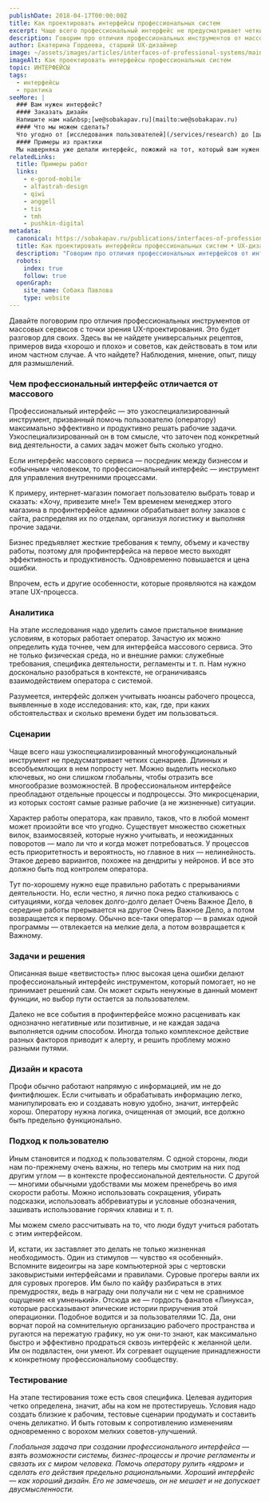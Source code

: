 ```yaml
---
publishDate: 2018-04-17T00:00:00Z
title: Как проектировать интерфейсы профессиональных систем
excerpt: Чаще всего профессиональный интерфейс не предусматривает четких сценариев. Зато мы можем смело рассчитывать, что люди будут учиться работать с этим интерфейсом.
description: Говорим про отличия профессиональных инструментов от массовых сервисов с точки зрения UX-проектирования.
author: Екатерина Гордеева, старший UX-дизайнер
image: ~/assets/images/articles/interfaces-of-professional-systems/main.png
imageAlt: Как проектировать интерфейсы профессиональных систем
topic: ИНТЕРФЕЙСЫ
tags:
  - интерфейсы
  - практика
seeMore: |
  ### Вам нужен интерфейс?
  #### Заказать дизайн
  Напишите нам на&nbsp;[we@sobakapav.ru](mailto:we@sobakapav.ru)
  #### Что мы можем сделать?
  Что угодно от [исследования пользователей](/services/research) до [дизайна интерфейса под ключ](/services/ux-design). 
  #### Примеры из практики
  Мы наверняка уже делали интерфейс, пожожий на тот, который вам нужен. [Проверьте](https://sobakapav.ru/portfolio).
relatedLinks:
  title: Примеры работ
  links:
    - e-gorod-mobile
    - alfastrah-design
    - qiwi
    - anggell
    - tis
    - tmh
    - pushkin-digital
metadata:
  canonical: https://sobakapav.ru/publications/interfaces-of-professional-systems
  title: Как проектировать интерфейсы профессиональных систем • UX-дизайн
  description: "Говорим про отличия профессиональных интерфейсов от интерфейсовмассовых сервисов с точки зрения UX-проектирования."
  robots:
    index: true
    follow: true
  openGraph:
    site_name: Собака Павлова
    type: website
---
```



Давайте поговорим про отличия профессиональных инструментов от массовых сервисов с точки зрения UX-проектирования. Это будет разговор для своих. Здесь вы не найдете универсальных рецептов, примеров вида «хорошо и плохо» и советов, как действовать в том или ином частном случае. А что найдете? Наблюдения, мнение, опыт, пищу для размышлений.

### Чем профессиональный интерфейс отличается от массового 

Профессиональный интерфейс — это узкоспециализированный инструмент, призванный помочь пользователю (оператору) максимально эффективно и продуктивно решать рабочие задачи. Узкоспециализированный он в том смысле, что заточен под конкретный вид деятельности, а самих задач может быть сколько угодно.

Если интерфейс массового сервиса — посредник между бизнесом и «обычным» человеком, то профессиональный интерфейс — инструмент для управления внутренними процессами.

К примеру, интернет-магазин помогает пользователю выбрать товар и сказать: «Хочу, привезите мне!» Тем временем менеджер этого магазина в профинтерфейсе админки обрабатывает волну заказов с сайта, распределяя их по отделам, организуя логистику и выполняя прочие задачи.

Бизнес предъявляет жесткие требования к темпу, объему и качеству работы, поэтому для профинтерфейса на первое место выходят эффективность и продуктивность. Одновременно повышается и цена ошибки.

Впрочем, есть и другие особенности, которые проявляются на каждом этапе UX-процесса.

### Аналитика

На этапе исследования надо уделить самое пристальное внимание условиям, в которых работает оператор. Зачастую их можно определить куда точнее, чем для интерфейса массового сервиса. Это не только физическая среда, но и внешние рамки: служебные требования, специфика деятельности, регламенты и т. п. Нам нужно досконально разобраться в контексте, не ограничиваясь взаимодействием оператора с системой.

Разумеется, интерфейс должен учитывать нюансы рабочего процесса, выявленные в ходе исследования: кто, как, где, при каких обстоятельствах и сколько времени будет им пользоваться.

### Сценарии

Чаще всего наш узкоспециализированный многофункциональный инструмент не предусматривает четких сценариев. Длинных и всеобъемлющих в нем попросту нет. Можно выделить несколько ключевых, но они слишком глобальны, чтобы отразить все многообразие возможностей. В профессиональном интерфейсе преобладают отдельные процессы и подпроцессы. Это микросценарии, из которых состоят самые разные рабочие (а не жизненные) ситуации.

Характер работы оператора, как правило, таков, что в любой момент может произойти все что угодно. Существует множество сюжетных вилок, взаимосвязей, которые нужно учитывать, и неожиданных поворотов — мало ли что и когда может потребоваться. У процессов есть приоритетность и вероятность, но главное в них — нелинейность. Этакое дерево вариантов, похожее на дендриты у нейронов. И все это должно быть под контролем оператора.

Тут по-хорошему нужно еще правильно работать с прерываниями деятельности. Но, если честно, я лично пока редко сталкиваюсь с ситуациями, когда человек долго-долго делает Очень Важное Дело, в середине работы прерывается на другое Очень Важное Дело, а потом возвращается к первому. Обычно все-таки оператор — в рамках одной программы — отвлекается на мелкие дела, а потом возвращается к Важному.

### Задачи и решения

Описанная выше «ветвистость» плюс высокая цена ошибки делают профессиональный интерфейс инструментом, который помогает, но не принимает решений сам. Он может скрыть ненужные в данный момент функции, но выбор пути остается за пользователем.

Далеко не все события в профинтерфейсе можно расценивать как однозначно негативные или позитивные, и не каждая задача выполняется одним способом. Иногда только комплексное действие разных факторов приводит к алерту, и решить проблему можно разными путями.

### Дизайн и красота

Профи обычно работают напрямую с информацией, им не до финтифлюшек. Если считывать и обрабатывать информацию легко, манипулировать ею и создавать новую удобно, значит, интерфейс хорош. Оператору нужна логика, очищенная от эмоций, все должно быть предельно функционально.

### Подход к пользователю

Иным становится и подход к пользователям. С одной стороны, люди нам по-прежнему очень важны, но теперь мы смотрим на них под другим углом — в контексте профессиональной деятельности. С другой — многими обычными удобствами мы можем пренебречь во имя скорости работы. Можно использовать сокращения, убирать подсказки, использовать аббревиатуры и условные обозначения, зашивать использование горячих клавиш и т. п.

Мы можем смело рассчитывать на то, что люди будут учиться работать с этим интерфейсом.

И, кстати, их заставляет это делать не только жизненная необходимость. Один из стимулов — чувство «я особенный». Вспомните видеоигры на заре компьютерной эры с чертовски заковыристыми интерфейсами и правилами. Суровые прогеры ваяли их для суровых прогеров. Им было по кайфу разбираться в этих премудростях, ведь в награду они получали ни с чем не сравнимое ощущение «я умненький». Отсюда же — гордость фанатов «Линукса», которые рассказывают эпические истории приручения этой операционки. Подобное водится и за пользователями 1С. Да, они ворчат порой на сомнительную организацию рабочего пространства и ругаются на пережатую графику, но уж они-то знают, как максимально быстро и эффективно продраться сквозь интерфейс к желанной цели. Им он подвластен, они умеют. Их согревает ощущение принадлежности к конкретному профессиональному сообществу.

### Тестирование

На этапе тестирования тоже есть своя специфика. Целевая аудитория четко определена, значит, абы на ком не протестируешь. Условия надо создать близкие к рабочим, тестовые сценарии продумать и составить очень деликатно. И быть готовым к сопротивлению изменениям одновременно с ворохом мелких советов-улучшений.

_Глобальная задача при создании профессионального интерфейса — взять возможности системы, бизнес-процессы и прочие регламенты и связать их с миром человека. Помочь оператору рулить «ядром» и сделать его действия предельно рациональными. Хороший интерфейс — как хороший дизайн. Его не замечаешь, он не мешает и не допускает двусмысленности._
